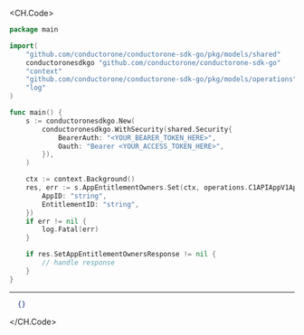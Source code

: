 
<CH.Code>
```go Set.go
package main

import(
	"github.com/conductorone/conductorone-sdk-go/pkg/models/shared"
	conductoronesdkgo "github.com/conductorone/conductorone-sdk-go"
	"context"
	"github.com/conductorone/conductorone-sdk-go/pkg/models/operations"
	"log"
)

func main() {
    s := conductoronesdkgo.New(
        conductoronesdkgo.WithSecurity(shared.Security{
            BearerAuth: "<YOUR_BEARER_TOKEN_HERE>",
            Oauth: "Bearer <YOUR_ACCESS_TOKEN_HERE>",
        }),
    )

    ctx := context.Background()
    res, err := s.AppEntitlementOwners.Set(ctx, operations.C1APIAppV1AppEntitlementOwnersSetRequest{
        AppID: "string",
        EntitlementID: "string",
    })
    if err != nil {
        log.Fatal(err)
    }

    if res.SetAppEntitlementOwnersResponse != nil {
        // handle response
    }
}
```
---

```json Example Response
  {}
```
</CH.Code>
